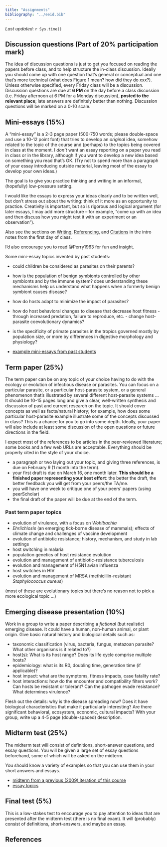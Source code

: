 ```yaml
---
title: "Assignments"
bibliography: "../eeid.bib"
---
```


*Last updated*: `r Sys.time()`

## Discussion questions (Part of 20% participation mark)

The idea of discussion questions is just to get you focused on reading the papers before class, and to help structure the in-class discussion. Ideally you should come up with one question that's general or conceptual and one that's more technical (what does Figure 1 mean? how did they do xxx?). Unless otherwise specified, every Friday class will be a discussion. Discussion questions are due at **6 PM** on the day before a class discussion (i.e. Friday afternoon at 6 PM for a Monday discussion), **posted to the relevant place**; late answers are definitely better than nothing. Discussion questions will be marked on a 0-10 scale.

## Mini-essays (15%)

A "mini-essay" is a 2-3 page paper (500-750 words; please double-space and use a 10-12 point font) that tries to develop an *original* idea, somehow related to the topic of the course and (perhaps) to the topics being covered in class at the moment. I *don't* want an essay reporting on a paper you read in class or in the library, although if you want to develop a new idea based on something you read that's OK. (Try not to spend more than a paragraph
of your essay introducing outside material, leaving most of the essay to develop your own ideas.)

The goal is to give you practice thinking and writing in an informal, (hopefully) low-pressure setting.

I would like the essays to express your ideas clearly and to be written well, but don't stress out about the writing: think of it more as an
opportunity to practice. Creativity is important, but so is rigorous and logical argument (for later essays, I may add more structure -- for example, "come up with an idea and then discuss how you might test it with an experiment or an observation").

Also see the sections on [Writing](https://bbolker.github.io/bio4ae3/notes/intro.html#writing), [Referencing](https://bbolker.github.io/bio4ae3/notes/intro.html#referencing), and [Citations](https://bbolker.github.io/bio4ae3/notes/intro.html#citation) in the intro notes from the first day of class.

I'd also encourage you to read @Perry1963 for fun and insight.

Some mini-essay topics invented by past students:

- could children be considered as parasites on their parents?
- how is the population of benign symbionts controlled by other symbionts and by the immune system? does understanding these mechanisms help us understand what happens when a formerly benign symbiont causes disease?
- how do hosts adapt to minimize the impact of parasites?
- how do host behavioral changes to disease that decrease host fitness - through increased predation, failure to reproduce, etc. - change host-parasite coevolutionary dynamics?
- is the specificity of primate parasites in the tropics governed mostly by population size, or more by differences in digestive morphology and physiology?

- [example mini-essays from past students](https://mcmasteru365.sharepoint.com/:f:/r/sites/Section_2221-1863/Class%20Materials/mini-essay%20examples?csf=1&web=1&e=Sldxl0)

## Term paper (25%)

The term paper can be on any  topic of your choice having to do with the ecology or evolution of infectious disease or parasites. 
You can focus on a particular parasite, or a particular host-parasite system, or a general phenomenon that's illustrated by several different host-parasite systems ...
It should be 10-15 pages long and give a clear, well-written synthesis and discussion of past and current research on the topic. It should cover concepts as well as facts/natural history; for example, how does some particular host-parasite example illustrate some of the concepts discussed in class? This is a chance for you to go into some depth. Ideally, your paper will also include at least some discussion of the open questions or future directions in the field.

I expect most of the references to be articles in the peer-reviewed literature; some books and a few web URLs are acceptable. Everything
should be properly cited in the style of your choice.

- a paragraph or two laying out your topic, and giving three references, is due on February 9 (1 month into the term).
- your first draft is due on March 16, one month later. **This should be a finished paper representing your best effort**: the better the
 draft, the better feedback you will get from your peers/the TA/me.
- you will have one week to critique one of your peers' papers (using peerScholar)
- the final draft of the paper will be due at the end of the term.

### Past term paper topics

- evolution of virulence, with a focus on *Wohlbachia*
- *Ehrlichiosis* (an emerging tick-borne disease of mammals); effects of climate change and challenges of vaccine development
- evolution of antibiotic resistance; history, mechanism, and study in lab settings
- host switching in malaria
- population genetics of host resistance evolution
- evolution and management of antibiotic-resistance tuberculosis
- evolution and management of H5N1 avian influenza
- host switches in HIV
- evolution and management of MRSA (methicillin-resistant *Staphylococcus aureus*)

(most of these are evolutionary topics but there's no reason not to pick a more ecological topic ...)

## Emerging disease presentation (10%)

Work in a group to write a paper describing a *fictional* (but realistic) emerging disease. It could have a human, non-human animal, or plant origin. Give basic natural history and biological details such as:

- taxonomic classification (virus, bacteria, fungus, metazoan parasite? What other organisms is it related to?)
- host(s): What is its host range? Does its life cycle comprise multiple hosts?
- epidemiology: what is its R0, doubling time, generation time (if applicable)?
- host impact: what are the symptoms, fitness impacts, case fatality rate?
- host interactions: how do the encounter and compatibility filters work? Can hosts be resistant or tolerant? Can the pathogen evade resistance? What determines virulence?

Flesh out the details: why is the disease spreading now? Does it have biological characteristics that make it particularly interesting? Are there significant behavioral, ecosystem, economic, cultural impacts? With your group, write up a 4-5 page (double-spaced) description.

## Midterm test (25%)

The midterm test will consist of definitions, short-answer questions, and essay questions. You will be given a large set of essay questions beforehand, some of which will be asked on the midterm.

You should know a variety of examples so that you can use them in your short answers and essays.

- [midterm from a previous (2009) iteration of this course](./eeid2009-midterm.pdf)
- [essay topics](./midterm-topics.html)

## Final test (5%)

This is a low-stakes test to encourage you to pay attention to ideas that are presented after the midterm test (there is no final exam). It will (probably) consist of definitions, short-answers, and maybe an essay.

## References
